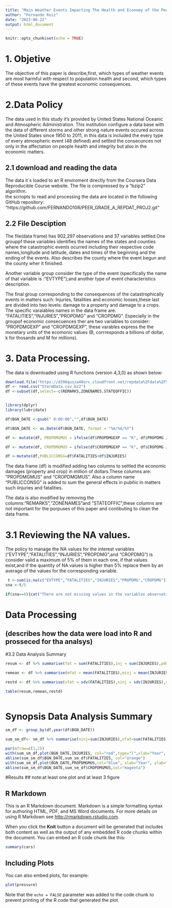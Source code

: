 ```yaml
---
title: "Main Weather Events Impacting The Health and Economy of the People and Community"
author: "Fernando Ruiz"
date: "2023-06-22"
output: html_document
---
```


```r
knitr::opts_chunk$set(echo = TRUE)
```



# 1. Objetive

The objective of this paper is describe,first, which types of weather events are most harmful with respect to population health and second, which types of these events have the greatest economic consequences.  

# 2.Data Policy

The data used in this study it's`provided by United States National Oceanic and Atmospheric Administration. This institution configure a data base with the data of different storms and other strong nature events occured across the United States  since 1950 to 2011, in this data is included the every type of every atmospheric event (48 defined) and settled the consecunces not only in the affectation on people health and integrity but also in the economic matters.

## 2.1 download and reading the data

The data it`s  loaded to an R enviroment directly from the Coursera Data Reproducible Course website. The file is compressed by a "bzip2" algorithm.  
the scriopts to read and processing the data are located in the following GitHub repository:
"https://github.com/FERNANDO10R/PEER_GRADE_A_REPDAT_PROJ2.git"

## 2.2 File Desciption

The file(data frame) has 902,297 observations and 37 variables settled.One grouppf these variables identifies the names of the states and counties where the catastrophic events  ocurred including their respective code names,longitude and latitude, dates and times  of the beginning and the ending of the events. Also describes the county where the event begun and the county wher it finished. 

Another variable group consider the type of the event (specifically the name of that variable is :"EVTYPE");and another type of event characteristics description. 

The final group corresponding to the consequences of the catastrophically events in matters such: Injuries, fatalities and economic looses,these last are divided into two levels: damage to a property and damage to a crops. The specific varaiables names in the data frame are: "FATALITIES","INJURIES","PROPDMG" and "CROPDMG". Especially in the groupof economic consecuences ther are two variables to consider: "PROPDMGEXP" and "CROPDMGEXP", these varables express the the monetary units of the ecomonic values (B, corrresponds a billions of dollar, k for thosands and M for millions).  

# 3. Data Processing.

The data is downloaded using R functions (version 4,3,0) as shown below: 

```r
download.file("https://d396qusza40orc.cloudfront.net/repdata%2Fdata%2FStormData.csv.bz2","StormData.csv.bz2")
df <- read.csv("StormData.csv.bz2")
df <-subset(df,select=-c(REMARKS,ZONENAMES.STATEOFFIC))


library(dplyr)
library(lubridate)

df$BGN_DATE <-gsub(" 0:00:00","",df$BGN_DATE)

df$BGN_DATE <- as.Date(df$BGN_DATE, format = "%m/%d/%Y")

df <- mutate(df, PROPDMGMUS = ifelse(df$PROPDMGEXP == "K", df$PROPDMG / 1000, ifelse(df$PROPDMGEXP == "B", df$PROPDMG * 1000, df$PROPDMG)))

df <- mutate(df, CROPDMGMUS = ifelse(df$CROPDMGEXP == "K", df$CROPDMG / 1000, ifelse(df$CROPDMGEXP == "B", df$CROPDMG * 1000, df$CROPDMG)))

df <-mutate(df,PUBLICCONSG=df$FATALITIES+df$INJURIES)
```

The data frame (df) is modified adding two columns to settled the economic damages (property and crop) in million of dollars.These columns are: "PROPDMGMUS" and "CROPDMGMUS". Also a column name "PUBLICCONSG" is added to sum the general effects in pubñic in matters such iinjuries and fatalities.

The data is also modified by removing the columns:"REMARKS","ZONENAMES"and "STATEOFFIC",these columns are not important for the porpuses of this paper and contibuting to clean the data frame. 

# 3.1 Reviewing the NA values.

The policy to manage the NA values for the interest variables ("EVTYPE","FATALITIES","INJURIES","PROPDMG",and "CROPDMG") is consider valid a  maximum of  5% of them in each one, if that values exist,and if the quantity of NA values is higher than 5% replace them by an average of the values for the corresponding variable.

```r
 t <-sum(is.na(c("EVTYPE","FATALITIES","INJURIES","PROPDMG","CROPDMG")))
sna <-t/5

if(sna==0){cat("There are not missing values in the variables observations")}else{if(sna>0.05*902297){cat("The Na values policy has to be applicated")}else{cat("No further actions are required to fix na values")}}

```
# Data Processing

## (describes how the data were load into R and prosseced for tha analsys)



#3.2  Data Analysis Summary

```r

resum <- df %>% summarise(fat = sum(FATALITIES),inj = sum(INJURIES),pdmg = sum(PROPDMGMUS),cdmg =sum(CROPDMGMUS))

remean <- df %>% summarise(mfat = mean(FATALITIES),minj = mean(INJURIES),mpdmg = mean(PROPDMGMUS),mcdmg =mean(CROPDMGMUS))

restd <- df %>% summarise(sfat = sdv(FATALITIES),sinj = sdv(INJURIES),spdmg = sdv(PROPDMGMUS),scdmg =sdv(CROPDMGMUS))

table(resum,remean,restd)



```


# Synopsis Data Analysis Summary
```r

sm_df <- group_by(df,year(df$BGN_DATE))

sum_sm_df<- sm_df %>% summarise(ninj=sum(INJURIES),nfat=sum(FATALITIES),npdmg=sum(PROPDMGMUS),ncdmg =sum(CROPDMGMUS))

par(mfrow=c(1,2))
with(sum_sm_df,plot(BGN_DATE,INJURIES, col="red",type="l",xlab="Year", ylab="Quanity",main="effects in the public health"))
abline(sum_sm_df$BGN_DATE,sum_sm_df$FATALITIES, col="orange")
with(sum_sm_df,plot(BGN_DATE,PROPDMGMUS,col="blue", xlab="Year", ylab="US Dollar Millions", main="Economic costs of Weathwr Events"))
abline(sum_sm_df$BGN_DATE,sum_sm_df$CROPDMGMUS,col="magenta")

```

#Results \## note:at least one plot and at least 3 figure

## R Markdown

This is an R Markdown document. Markdown is a simple formatting syntax for authoring HTML, PDF, and MS Word documents. For more details on using R Markdown see <http://rmarkdown.rstudio.com>.

When you click the **Knit** button a document will be generated that includes both content as well as the output of any embedded R code chunks within the document. You can embed an R code chunk like this:

```r
summary(cars)
```

## Including Plots

You can also embed plots, for example:

```r
plot(pressure)
```

Note that the `echo = FALSE` parameter was added to the code chunk to prevent printing of the R code that generated the plot.
